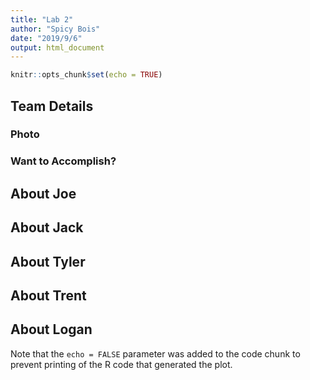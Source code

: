 ```yaml
---
title: "Lab 2"
author: "Spicy Bois"
date: "2019/9/6"
output: html_document
---
```


```r
knitr::opts_chunk$set(echo = TRUE)
```

## Team Details

### Photo
### Want to Accomplish?

## About Joe

## About Jack

## About Tyler

## About Trent

## About Logan


Note that the `echo = FALSE` parameter was added to the code chunk to prevent printing of the R code that generated the plot.
